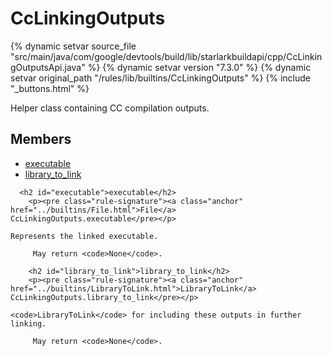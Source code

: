 <html devsite>
<head>
  <meta name="project_path" value="/_project.yaml">
  <meta name="book_path" value="/versions/7.3.0/_book.yaml">
</head>
<body>

<h1 class="page-title" id="modules.CcLinkingOutputs">CcLinkingOutputs</h1>

{% dynamic setvar source_file "src/main/java/com/google/devtools/build/lib/starlarkbuildapi/cpp/CcLinkingOutputsApi.java" %}
{% dynamic setvar version "7.3.0" %}
{% dynamic setvar original_path "/rules/lib/builtins/CcLinkingOutputs" %}
{% include "_buttons.html" %}
<!-- {% raw %} -->

Helper class containing CC compilation outputs.

<h2>Members</h2>
<ul>
    <li>
    <a href="#executable">executable</a>
  </li>
      <li>
    <a href="#library_to_link">library_to_link</a>
  </li>
  </ul>

      <h2 id="executable">executable</h2>
        <p><pre class="rule-signature"><a class="anchor" href="../builtins/File.html">File</a> CcLinkingOutputs.executable</pre></p>

    Represents the linked executable.

         May return <code>None</code>.

        <h2 id="library_to_link">library_to_link</h2>
        <p><pre class="rule-signature"><a class="anchor" href="../builtins/LibraryToLink.html">LibraryToLink</a> CcLinkingOutputs.library_to_link</pre></p>

    <code>LibraryToLink</code> for including these outputs in further linking.

         May return <code>None</code>.


</body>
</html>

<!-- {% endraw %} -->
